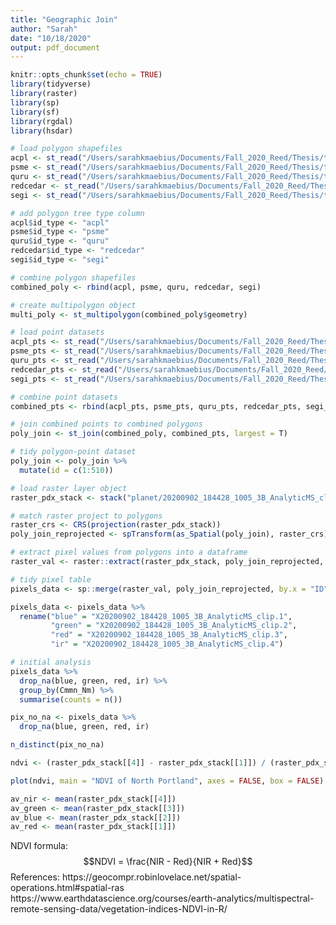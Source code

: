 ```yaml
---
title: "Geographic Join"
author: "Sarah"
date: "10/18/2020"
output: pdf_document
---
```


```r
knitr::opts_chunk$set(echo = TRUE)
library(tidyverse)
library(raster)
library(sp)
library(sf)
library(rgdal)
library(hsdar)
```

```r
# load polygon shapefiles
acpl <- st_read("/Users/sarahkmaebius/Documents/Fall_2020_Reed/Thesis/tree_canopy/acpl_polygon.shp")
psme <- st_read("/Users/sarahkmaebius/Documents/Fall_2020_Reed/Thesis/tree_canopy/psme_polygon.shp")
quru <- st_read("/Users/sarahkmaebius/Documents/Fall_2020_Reed/Thesis/tree_canopy/quru_polygon.shp")
redcedar <- st_read("/Users/sarahkmaebius/Documents/Fall_2020_Reed/Thesis/tree_canopy/redwood_polygon.shp")
segi <- st_read("/Users/sarahkmaebius/Documents/Fall_2020_Reed/Thesis/tree_canopy/segi_polygon.shp")

# add polygon tree type column
acpl$id_type <- "acpl"
psme$id_type <- "psme"
quru$id_type <- "quru"
redcedar$id_type <- "redcedar"
segi$id_type <- "segi"

# combine polygon shapefiles
combined_poly <- rbind(acpl, psme, quru, redcedar, segi)

# create multipolygon object
multi_poly <- st_multipolygon(combined_poly$geometry)

# load point datasets
acpl_pts <- st_read("/Users/sarahkmaebius/Documents/Fall_2020_Reed/Thesis/tree_imaging/shapefiles/acpl_shapefile.shp")
psme_pts <- st_read("/Users/sarahkmaebius/Documents/Fall_2020_Reed/Thesis/tree_imaging/shapefiles/psme_shapefile.shp")
quru_pts <- st_read("/Users/sarahkmaebius/Documents/Fall_2020_Reed/Thesis/tree_imaging/shapefiles/quru_shapefile.shp")
redcedar_pts <- st_read("/Users/sarahkmaebius/Documents/Fall_2020_Reed/Thesis/tree_imaging/shapefiles/redcedar_shapefile.shp")
segi_pts <- st_read("/Users/sarahkmaebius/Documents/Fall_2020_Reed/Thesis/tree_imaging/shapefiles/segi_shapefile.shp")

# combine point datasets
combined_pts <- rbind(acpl_pts, psme_pts, quru_pts, redcedar_pts, segi_pts)

# join combined points to combined polygons
poly_join <- st_join(combined_poly, combined_pts, largest = T)

# tidy polygon-point dataset
poly_join <- poly_join %>%
  mutate(id = c(1:510))
```

```r
# load raster layer object
raster_pdx_stack <- stack("planet/20200902_184428_1005_3B_AnalyticMS_clip.tif")

# match raster project to polygons
raster_crs <- CRS(projection(raster_pdx_stack))
poly_join_reprojected <- spTransform(as_Spatial(poly_join), raster_crs)

# extract pixel values from polygons into a dataframe
raster_val <- raster::extract(raster_pdx_stack, poly_join_reprojected, df = TRUE)
```

```r
# tidy pixel table
pixels_data <- sp::merge(raster_val, poly_join_reprojected, by.x = "ID", by.y = "id")

pixels_data <- pixels_data %>%
  rename("blue" = "X20200902_184428_1005_3B_AnalyticMS_clip.1",
         "green" = "X20200902_184428_1005_3B_AnalyticMS_clip.2",
         "red" = "X20200902_184428_1005_3B_AnalyticMS_clip.3",
         "ir" = "X20200902_184428_1005_3B_AnalyticMS_clip.4")
```

```r
# initial analysis
pixels_data %>%
  drop_na(blue, green, red, ir) %>%
  group_by(Cmmn_Nm) %>%
  summarise(counts = n())

pix_no_na <- pixels_data %>%
  drop_na(blue, green, red, ir)

n_distinct(pix_no_na)
```

```r
ndvi <- (raster_pdx_stack[[4]] - raster_pdx_stack[[1]]) / (raster_pdx_stack[[4]] + raster_pdx_stack[[1]])

plot(ndvi, main = "NDVI of North Portland", axes = FALSE, box = FALSE)

av_nir <- mean(raster_pdx_stack[[4]])
av_green <- mean(raster_pdx_stack[[3]])
av_blue <- mean(raster_pdx_stack[[2]])
av_red <- mean(raster_pdx_stack[[1]])
```

NDVI formula:
$$NDVI = \frac{NIR - Red}{NIR + Red}$$
References: 
https://geocompr.robinlovelace.net/spatial-operations.html#spatial-ras
https://www.earthdatascience.org/courses/earth-analytics/multispectral-remote-sensing-data/vegetation-indices-NDVI-in-R/
